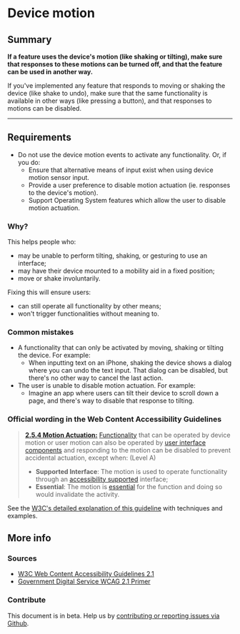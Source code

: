 
# Device motion

## Summary

**If a feature uses the device's motion (like shaking or tilting), make sure that responses to these motions can be turned off, and that the feature can be used in another way.**

If you've implemented any feature that responds to moving or shaking the device (like shake to undo), make sure that the same functionality is available in other ways (like pressing a button), and that responses to motions can be disabled.

---

## Requirements

* Do not use the device motion events to activate any functionality. Or, if you do:
  * Ensure that alternative means of input exist when using device motion sensor input.
  * Provide a user preference to disable motion actuation (ie. responses to the device's motion).
  * Support Operating System features which allow the user to disable motion actuation.

### Why?

This helps people who:
* may be unable to perform tilting, shaking, or gesturing to use an interface;
* may have their device mounted to a mobility aid in a fixed position;
* move or shake involuntarily.

Fixing this will ensure users:
* can still operate all functionality by other means;
* won't trigger functionalities without meaning to.

### Common mistakes

* A functionality that can only be activated by moving, shaking or tilting the device. For example:
  * When inputting text on an iPhone, shaking the device shows a dialog where you can undo the text input. That dialog can be disabled, but there's no other way to cancel the last action.
* The user is unable to disable motion actuation. For example:
  * Imagine an app where users can tilt their device to scroll down a page, and there's way to disable that response to tilting.

### Official wording in the Web Content Accessibility Guidelines

> [**2.5.4 Motion Actuation:**](https://www.w3.org/WAI/WCAG21/Understanding/motion-actuation.html) [Functionality](https://www.w3.org/WAI/WCAG21/Understanding/motion-actuation.html#dfn-functionality) that can be operated by device motion or user motion can also be operated by [user interface components](https://www.w3.org/WAI/WCAG21/Understanding/motion-actuation.html#dfn-user-interface-component) and responding to the motion can be disabled to prevent accidental actuation, except when: (Level A)
>
> * **Supported Interface**: The motion is used to operate functionality through an [accessibility supported](https://www.w3.org/WAI/WCAG21/Understanding/motion-actuation.html#dfn-accessibility-supported) interface;
> * **Essential**: The motion is [essential](https://www.w3.org/WAI/WCAG21/Understanding/motion-actuation.html#dfn-essential) for the function and doing so would invalidate the activity.

See the [W3C's detailed explanation of this guideline](https://www.w3.org/WAI/WCAG21/Understanding/motion-actuation.html) with techniques and examples.

## More info

### Sources

* [W3C Web Content Accessibility Guidelines 2.1](https://www.w3.org/TR/WCAG21/)
* [Government Digital Service WCAG 2.1 Primer](https://alphagov.github.io/wcag-primer/)

### Contribute

This document is in beta. Help us by [contributing or reporting issues via Github](https://github.com/web-accessibility-io/web-accessibility.io).
